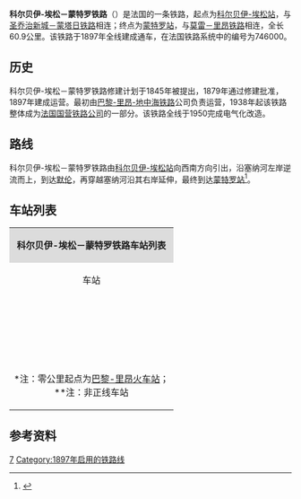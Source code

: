 {{Infobox rail system-route
|collapsed=no
|box_width=
|rail_name=科尔贝伊-埃松－蒙特罗铁路<br>{{lang|fr|Ligne de Corbeil-Essonnes à Montereau}}
|banner_color=
|sec_banner_color=
|logo_filename=
|image_width=
|logo_bgcolor=
|logo_note=
|image =746000 - Ligne de Corbeil-Essonnes à Montereau.png
|imagesize=
|caption=科尔贝伊-埃松－蒙特罗铁路线路图
|system_map=
|mapimage_width=
|map_bgcolor=
|locale={{FRA}}
|service_type=
|start=[[科尔贝伊-埃松站|科尔贝伊-埃松站]]、[[蒙特罗站|蒙特罗站]]
|begin_operation=1897年
|end_operation=
|operation_note=
|system_length=60.9km
|length_in_operation=60.9km
|total_length=
|status=使用中
|line_title=线路
|lines=[[复线铁路|复线铁路]]
|stations=
|route_title=线路
|main_route=
|secondary_route=
|branch_route=
|standard=
|main_stations=[[科尔贝伊-埃松站|科尔贝伊-埃松站]]、[[默伦站|默伦站]]、[[蒙特罗站|蒙特罗站]]
|ridership=
|fleet_size=
|max_speed= 
|track_gauge=
|distance_between_mainlines=
|min_radius=
|max_grade=
|block_signal=
|electrified=1500 V continu
|depot=
|operator={{法国交通数据|sncf}}
|franchise=
|hq=
|key_person=
|website=
|route_map=
}}
'''科尔贝伊-埃松－蒙特罗铁路'''（{{lang-fr|Ligne de Corbeil-Essonnes à Montereau}}）是法国的一条铁路，起点为[[科尔贝伊-埃松站|科尔贝伊-埃松站]]，与[[圣乔治新城－蒙塔日铁路|圣乔治新城－蒙塔日铁路]]相连；终点为[[蒙特罗站|蒙特罗站]]，与[[莫雷－里昂铁路|莫雷－里昂铁路]]相连，全长60.9公里。该铁路于1897年全线建成通车，在法国铁路系统中的编号为746000。

==历史==

科尔贝伊-埃松－蒙特罗铁路修建计划于1845年被提出，1879年通过修建批准，1897年建成运营。最初由[[巴黎-里昂-地中海铁路|巴黎-里昂-地中海铁路]]公司负责运营，1938年起该铁路整体成为[[法国国营铁路公司|法国国营铁路公司]]的一部分。该铁路全线于1950完成电气化改造。

==路线==
科尔贝伊-埃松－蒙特罗铁路由[[科尔贝伊-埃松站|科尔贝伊-埃松站]]向西南方向引出，沿塞纳河左岸逆流而上，到达[[默伦|默伦]]，再穿越塞纳河沿其右岸延伸，最终到达[[蒙特罗站|蒙特罗站]]<ref name="geo">{{Cite web|url=https://www.geoportail.gouv.fr/carte|title=Carte|accessdate=2021-03-10|author=Géoportail|language=fr|publisher=Géoportail|archive-url=https://web.archive.org/web/20170129154129/https://www.geoportail.gouv.fr/carte/|archive-date=2017-01-29|dead-url=no}}</ref>。

==车站列表==
{| class="wikitable mw-collapsible " style="margin:1em auto 1em auto; font-size:smaller"
|colspan="5" align="center" style="background:#DCDCDC"|'''科尔贝伊-埃松－蒙特罗铁路车站列表'''
|-
!align="center" |车站
!align="center" |公里数*
!align="center" |交汇路线
!align="center" |本线停靠车种
!align="center" |可换乘交通
|-
|align="center" rowspan=2|{{Arret|Corbeil-Essonnes|[[科尔贝伊-埃松站|科尔贝伊-埃松站]]}}
|32.367
|[[格里尼－科尔贝伊-埃松铁路|格里尼－科尔贝伊-埃松铁路]]<small>（[[埃夫里-库尔库罗讷站|埃夫里]]方向）</small>↖<br>[[圣乔治新城－蒙塔日铁路|圣乔治新城－蒙塔日铁路]]<small>（[[圣乔治新城站|圣乔治新城]]方向）</small>↑
|align="center"|{{法国交通数据|rer}} {{法国交通数据|rer|d}}
|{{法国交通数据/城市公共交通|tice}}<br>{{法国交通数据|car|91}}
|-
|33.006
|[[圣乔治新城－蒙塔日铁路|圣乔治新城－蒙塔日铁路]]<small>（[[马勒塞布站|马勒塞布]]蒙塔日方向）</small>↘
|
|
|-
|align="center"|{{Arret|Essonnes - Robinson|[[埃松-罗班松站|埃松-罗班松站]]}}
|33.550
|
|align="center"|{{法国交通数据|rer}} {{法国交通数据|rer|d}}
|
|-
|align="center"|{{Arret|Villabé|[[维拉贝站|维拉贝站]]}}
|35.035
|
|align="center"|{{法国交通数据|rer}} {{法国交通数据|rer|d}}
|
|-
|align="center"|{{Arret|Le Plessis-Chenet|[[勒普莱西舍内站|勒普莱西舍内站]]}}
|37.886
|
|align="center"|{{法国交通数据|rer}} {{法国交通数据|rer|d}}
|
|-
|align="center"|{{Arret|Le Coudray-Montceaux|[[勒库德赖-蒙索站|勒库德赖-蒙索站]]}}
|39.207
|
|align="center"|{{法国交通数据|rer}} {{法国交通数据|rer|d}}
|
|-
|align="center"|{{Arret|Saint-Fargeau|[[圣法尔若站|圣法尔若站]]}}
|43.392
|
|align="center"|{{法国交通数据|rer}} {{法国交通数据|rer|d}}
|
|-
|align="center"|{{Arret|Ponthierry - Pringy|[[蓬蒂耶里-普兰日站|蓬蒂耶里-普兰日站]]}}
|47.628
|
|align="center"|{{法国交通数据|rer}} {{法国交通数据|rer|d}}
|
|-
|align="center"|{{Arret|Boissise-le-Roi|[[布瓦西斯勒鲁瓦站|布瓦西斯勒鲁瓦站]]}}
|49.850
|
|align="center"|{{法国交通数据|rer}} {{法国交通数据|rer|d}}
|
|-
|align="center"|{{Arret|Vosves|[[沃沃站|沃沃站]]}}
|52.375
|
|align="center"|{{法国交通数据|rer}} {{法国交通数据|rer|d}}
|
|-
|align="center"|{{Arret|Melun|[[默伦站|默伦站]]}}
|56.907
|[[巴黎－马赛铁路|巴黎－马赛铁路]]<small>（[[巴黎-里昂火车站|巴黎]]方向）</small>↗<br>[[巴黎－马赛铁路|巴黎－马赛铁路]]<small>（[[马赛圣夏勒站|马赛]]方向）</small>↙
|align="center"|{{法国交通数据|rer}} {{法国交通数据|rer|d}}<br>{{法国交通数据|tn}} {{法国交通数据|tn|r}}<br>{{法国交通数据|ter|bfc}}
|{{法国交通数据|car|77}}<br>{{法国交通数据/城市公共交通|默伦}}
|-
|align="center"|{{Arret|Livry-sur-Seine|[[塞纳河畔利夫里站|塞纳河畔利夫里站]]}}
|59.711
|
|align="center"|{{法国交通数据|tn}} {{法国交通数据|tn|r}}
|
|-
|align="center"|{{Arret|Chartrettes|[[沙尔特雷特站|沙尔特雷特站]]}}
|62.736
|
|align="center"|{{法国交通数据|tn}} {{法国交通数据|tn|r}}
|
|-
|align="center"|{{Arret|Fontaine-le-Port|[[枫丹堡站|枫丹堡站]]}}
|66.935
|
|align="center"|{{法国交通数据|tn}} {{法国交通数据|tn|r}}
|
|-
|align="center"|{{Arret|Héricy|[[埃里西站|埃里西站]]}}
|72.828
|
|align="center"|{{法国交通数据|tn}} {{法国交通数据|tn|r}}
|
|-
|align="center"|{{Arret|Vulaines-sur-Seine - Samoreau|[[塞纳河畔维莱讷-萨莫罗站|塞纳河畔维莱讷-萨莫罗站]]}}
|74.298
|
|align="center"|{{法国交通数据|tn}} {{法国交通数据|tn|r}}
|{{法国交通数据|car|77}}
|-
|align="center"|{{Arret|Champagne-sur-Seine|[[塞纳河畔香槟站|塞纳河畔香槟站]]}}
|80.002
|
|align="center"|{{法国交通数据|tn}} {{法国交通数据|tn|r}}
|{{法国交通数据|car|77}}
|-
|align="center"|{{Arret|Vernou-sur-Seine|[[塞纳河畔韦尔努站|塞纳河畔韦尔努站]]}}
|85.177
|
|align="center"|{{法国交通数据|tn}} {{法国交通数据|tn|r}}
|
|-
|align="center"|{{Arret|La Grande-Paroisse|[[大帕鲁瓦斯站|大帕鲁瓦斯站]]}}
|89.573
|
|align="center"|{{法国交通数据|tn}} {{法国交通数据|tn|r}}
|
|-
|align="center" rowspan="2"|{{Arret|Montereau|[[蒙特罗站|蒙特罗站]]}}
|92.703
|[[巴黎－马赛铁路|巴黎－马赛铁路]]<small>（[[巴黎-里昂火车站|巴黎]]方向）</small>↖
|
|
|-
|<nowiki>**</nowiki>
|[[巴黎－马赛铁路|巴黎－马赛铁路]]<small>（[[马赛圣夏勒站|马赛]]方向）</small>↓
|align="center"|{{法国交通数据|tn}} {{法国交通数据|tn|r}}<br>{{法国交通数据|ter|bfc}}
|{{法国交通数据|car|77}}<br>{{法国交通数据/城市公共交通|蒙特罗}}
|-
|colspan=5|<nowiki>*</nowiki>注：零公里起点为[[巴黎-里昂火车站|巴黎-里昂火车站]]；<br><nowiki>**</nowiki>注：非正线车站
|}

==参考资料==
{{Reflist}}
[[Category:法國鐵路線|7]]
[[Category:1897年启用的铁路线|Category:1897年启用的铁路线]]